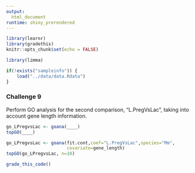 ```yaml
---
output: 
  html_document
runtime: shiny_prerendered
---
```


```r
library(learnr)
library(gradethis)
knitr::opts_chunk$set(echo = FALSE)
```

```r
library(limma)
```

```r
if(!exists("sampleinfo")) {
    load("../data/data.Rdata")
}
```

### Challenge 9

Perform GO analysis for the second comparison, "L.PregVsLac", taking into account gene length information.

```r
go_LPregvsLac <- goana(____)
topGO(____)
```

```r
go_LPregvsLac <- goana(fit.cont,coef="L.PregVsLac",species="Mm",
                       covariate=gene_length)
topGO(go_LPregvsLac, n=10)
```

```r
grade_this_code()
```

<br>

